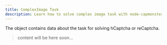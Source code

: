 ```yaml
---
title: ComplexImage Task
description: Learn how to solve complex image task with node-capmonster.
---
```


The object contains data about the task for solving hCaptcha or reCaptcha.

> content will be here soon...
